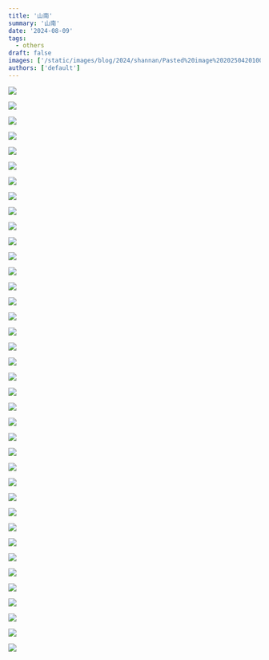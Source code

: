 ```yaml
---
title: '山南'
summary: '山南'
date: '2024-08-09'
tags:
  - others
draft: false
images: ['/static/images/blog/2024/shannan/Pasted%20image%2020250420100933.webp']
authors: ['default']
---
```


![](/static/images/blog/2024/shannan/Pasted%20image%2020250420112630.webp)

![](/static/images/blog/2024/shannan/Pasted%20image%2020250420112657.webp)

![](/static/images/blog/2024/shannan/Pasted%20image%2020250420112705.webp)

![](/static/images/blog/2024/shannan/Pasted%20image%2020250420112716.webp)

![](/static/images/blog/2024/shannan/Pasted%20image%2020250420112724.webp)

![](/static/images/blog/2024/shannan/Pasted%20image%2020250420112736.webp)

![](/static/images/blog/2024/shannan/Pasted%20image%2020250420112755.webp)

![](/static/images/blog/2024/shannan/Pasted%20image%2020250420112815.webp)

![](/static/images/blog/2024/shannan/Pasted%20image%2020250420112828.webp)

![](/static/images/blog/2024/shannan/Pasted%20image%2020250420112837.webp)

![](/static/images/blog/2024/shannan/Pasted%20image%2020250420112900.webp)

![](/static/images/blog/2024/shannan/Pasted%20image%2020250420112950.webp)

![](/static/images/blog/2024/shannan/Pasted%20image%2020250420113018.webp)

![](/static/images/blog/2024/shannan/Pasted%20image%2020250420113056.webp)

![](/static/images/blog/2024/shannan/Pasted%20image%2020250420113104.webp)

![](/static/images/blog/2024/shannan/Pasted%20image%2020250420113111.webp)

![](/static/images/blog/2024/shannan/Pasted%20image%2020250420113237.webp)

![](/static/images/blog/2024/shannan/Pasted%20image%2020250420113257.webp)

![](/static/images/blog/2024/shannan/Pasted%20image%2020250420113332.webp)

![](/static/images/blog/2024/shannan/Pasted%20image%2020250420113415.webp)

![](/static/images/blog/2024/shannan/Pasted%20image%2020250420113427.webp)

![](/static/images/blog/2024/shannan/Pasted%20image%2020250420113441.webp)

![](/static/images/blog/2024/shannan/Pasted%20image%2020250420113446.webp)

![](/static/images/blog/2024/shannan/Pasted%20image%2020250420113456.webp)

![](/static/images/blog/2024/shannan/Pasted%20image%2020250420113519.webp)

![](/static/images/blog/2024/shannan/Pasted%20image%2020250420113536.webp)

![](/static/images/blog/2024/shannan/Pasted%20image%2020250420113559.webp)

![](/static/images/blog/2024/shannan/Pasted%20image%2020250420113608.webp)

![](/static/images/blog/2024/shannan/Pasted%20image%2020250420113615.webp)

![](/static/images/blog/2024/shannan/Pasted%20image%2020250420113642.webp)

![](/static/images/blog/2024/shannan/Pasted%20image%2020250420113654.webp)

![](/static/images/blog/2024/shannan/Pasted%20image%2020250420113700.webp)

![](/static/images/blog/2024/shannan/Pasted%20image%2020250420113712.webp)

![](/static/images/blog/2024/shannan/Pasted%20image%2020250420113733.webp)

![](/static/images/blog/2024/shannan/Pasted%20image%2020250420113744.webp)

![](/static/images/blog/2024/shannan/Pasted%20image%2020250420113811.webp)

![](/static/images/blog/2024/shannan/Pasted%20image%2020250420113818.webp)

![](/static/images/blog/2024/shannan/Pasted%20image%2020250420100933.webp)
